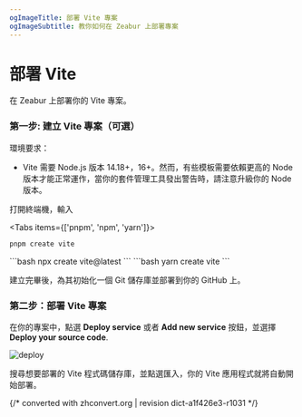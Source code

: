 ```yaml
---
ogImageTitle: 部署 Vite 專案
ogImageSubtitle: 教你如何在 Zeabur 上部署專案
---
```



# 部署 Vite

在 Zeabur 上部署你的 Vite 專案。

### 第一步: 建立 Vite 專案（可選）

環境要求：

- Vite 需要 Node.js 版本 14.18+，16+。然而，有些模板需要依賴更高的 Node 版本才能正常運作，當你的套件管理工具發出警告時，請注意升級你的 Node 版本。

打開終端機，輸入

<Tabs items={['pnpm', 'npm', 'yarn']}>
  <Tab>
```bash
pnpm create vite
```
  </Tab>
  <Tab>
```bash
npx create vite@latest
```
  </Tab>
  <Tab>
```bash
yarn create vite
```
  </Tab>
</Tabs>

建立完畢後，為其初始化一個 Git 儲存庫並部署到你的 GitHub 上。

### 第二步：部署 Vite 專案

在你的專案中，點選 **Deploy service** 或者 **Add new service** 按鈕，並選擇 **Deploy your source code**.

![deploy](/framework/deploy.png)

搜尋想要部署的 Vite 程式碼儲存庫，並點選匯入，你的 Vite 應用程式就將自動開始部署。

{/* converted with zhconvert.org | revision dict-a1f426e3-r1031 */}
